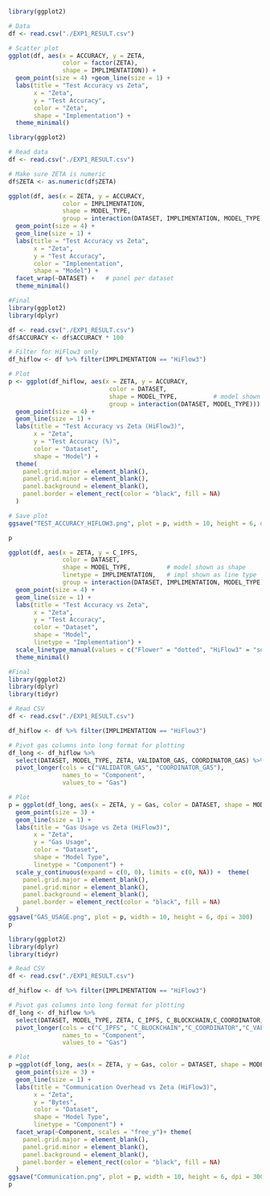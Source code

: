 ```r
library(ggplot2)

# Data
df <- read.csv("./EXP1_RESULT.csv")

# Scatter plot
ggplot(df, aes(x = ACCURACY, y = ZETA, 
               color = factor(ZETA), 
               shape = IMPLIMENTATION)) +
  geom_point(size = 4) +geom_line(size = 1) +
  labs(title = "Test Accuracy vs Zeta",
       x = "Zeta",
       y = "Test Accuracy",
       color = "Zeta",
       shape = "Implementation") +
  theme_minimal()
```

```r
library(ggplot2)

# Read data
df <- read.csv("./EXP1_RESULT.csv")

# Make sure ZETA is numeric
df$ZETA <- as.numeric(df$ZETA)

ggplot(df, aes(x = ZETA, y = ACCURACY,
               color = IMPLIMENTATION,
               shape = MODEL_TYPE,
               group = interaction(DATASET, IMPLIMENTATION, MODEL_TYPE))) +
  geom_point(size = 4) +
  geom_line(size = 1) +
  labs(title = "Test Accuracy vs Zeta",
       x = "Zeta",
       y = "Test Accuracy",
       color = "Implementation",
       shape = "Model") +
  facet_wrap(~DATASET) +   # panel per dataset
  theme_minimal()


```
```r
#Final
library(ggplot2)
library(dplyr)

df <- read.csv("./EXP1_RESULT.csv")
df$ACCURACY <- df$ACCURACY * 100

# Filter for HiFlow3 only
df_hiflow <- df %>% filter(IMPLIMENTATION == "HiFlow3")

# Plot
p <- ggplot(df_hiflow, aes(x = ZETA, y = ACCURACY,
                            color = DATASET,
                            shape = MODEL_TYPE,          # model shown as shape
                            group = interaction(DATASET, MODEL_TYPE))) +  # no need to include implementation
  geom_point(size = 4) +
  geom_line(size = 1) +
  labs(title = "Test Accuracy vs Zeta (HiFlow3)",
       x = "Zeta",
       y = "Test Accuracy (%)",
       color = "Dataset",
       shape = "Model") +
  theme(
    panel.grid.major = element_blank(), 
    panel.grid.minor = element_blank(), 
    panel.background = element_blank(), 
    panel.border = element_rect(color = "black", fill = NA)
  )

# Save plot
ggsave("TEST_ACCURACY_HIFLOW3.png", plot = p, width = 10, height = 6, dpi = 300)

p


```

```r

ggplot(df, aes(x = ZETA, y = C_IPFS,
               color = DATASET,
               shape = MODEL_TYPE,          # model shown as shape
               linetype = IMPLIMENTATION,   # impl shown as line type
               group = interaction(DATASET, IMPLIMENTATION, MODEL_TYPE))) +
  geom_point(size = 4) +
  geom_line(size = 1) +
  labs(title = "Test Accuracy vs Zeta",
       x = "Zeta",
       y = "Test Accuracy",
       color = "Dataset",
       shape = "Model",
       linetype = "Implementation") +
  scale_linetype_manual(values = c("Flower" = "dotted", "HiFlow3" = "solid")) +
  theme_minimal()

```

```r
#Final
library(ggplot2)
library(dplyr)
library(tidyr)

# Read CSV
df <- read.csv("./EXP1_RESULT.csv")

df_hiflow <- df %>% filter(IMPLIMENTATION == "HiFlow3")

# Pivot gas columns into long format for plotting
df_long <- df_hiflow %>%
  select(DATASET, MODEL_TYPE, ZETA, VALIDATOR_GAS, COORDINATOR_GAS) %>%
  pivot_longer(cols = c("VALIDATOR_GAS", "COORDINATOR_GAS"),
               names_to = "Component",
               values_to = "Gas")

# Plot
p = ggplot(df_long, aes(x = ZETA, y = Gas, color = DATASET, shape = MODEL_TYPE, linetype = Component)) +
  geom_point(size = 3) +
  geom_line(size = 1) +
  labs(title = "Gas Usage vs Zeta (HiFlow3)",
       x = "Zeta",
       y = "Gas Usage",
       color = "Dataset",
       shape = "Model Type",
       linetype = "Component") +
  scale_y_continuous(expand = c(0, 0), limits = c(0, NA)) +  theme(
    panel.grid.major = element_blank(), 
    panel.grid.minor = element_blank(), 
    panel.background = element_blank(), 
    panel.border = element_rect(color = "black", fill = NA)
  )
ggsave("GAS_USAGE.png", plot = p, width = 10, height = 6, dpi = 300)
p


```

```r
library(ggplot2)
library(dplyr)
library(tidyr)

# Read CSV
df <- read.csv("./EXP1_RESULT.csv")

df_hiflow <- df %>% filter(IMPLIMENTATION == "HiFlow3")

# Pivot gas columns into long format for plotting
df_long <- df_hiflow %>%
  select(DATASET, MODEL_TYPE, ZETA, C_IPFS, C_BLOCKCHAIN,C_COORDINATOR,C_VALIDATORS) %>%
  pivot_longer(cols = c("C_IPFS", "C_BLOCKCHAIN","C_COORDINATOR","C_VALIDATORS"),
               names_to = "Component",
               values_to = "Gas")

# Plot
p =ggplot(df_long, aes(x = ZETA, y = Gas, color = DATASET, shape = MODEL_TYPE, linetype = Component)) +
  geom_point(size = 3) +
  geom_line(size = 1) +
  labs(title = "Communication Overhead vs Zeta (HiFlow3)",
       x = "Zeta",
       y = "Bytes",
       color = "Dataset",
       shape = "Model Type",
       linetype = "Component") +
  facet_wrap(~Component, scales = "free_y")+ theme(
    panel.grid.major = element_blank(), 
    panel.grid.minor = element_blank(), 
    panel.background = element_blank(), 
    panel.border = element_rect(color = "black", fill = NA)
  )
ggsave("Communication.png", plot = p, width = 10, height = 6, dpi = 300)
p

```